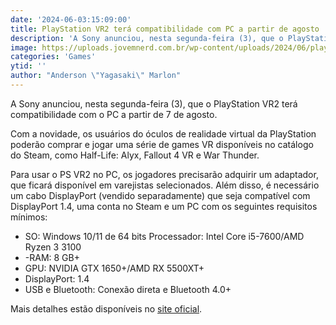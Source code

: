 ```yaml
---
date: '2024-06-03:15:09:00'
title: PlayStation VR2 terá compatibilidade com PC a partir de agosto
description: 'A Sony anunciou, nesta segunda-feira (3), que o PlayStation VR2 terá compatibilidade com o PC a partir de 7 de agosto.'
image: https://uploads.jovemnerd.com.br/wp-content/uploads/2024/06/playstation_vr2_pc__iakxv0.jpg
categories: 'Games'
ytid: ''
author: "Anderson \"Yagasaki\" Marlon"
---
```


A Sony anunciou, nesta segunda-feira (3), que o PlayStation VR2 terá compatibilidade com o PC a partir de 7 de agosto.

Com a novidade, os usuários do óculos de realidade virtual da PlayStation poderão comprar e jogar uma série de games VR disponíveis no catálogo do Steam, como Half-Life: Alyx, Fallout 4 VR e War Thunder.

Para usar o PS VR2 no PC, os jogadores precisarão adquirir um adaptador, que ficará disponível em varejistas selecionados. Além disso, é necessário um cabo DisplayPort (vendido separadamente) que seja compatível com DisplayPort 1.4, uma conta no Steam e um PC com os seguintes requisitos mínimos:

- SO: Windows 10/11 de 64 bits
 Processador: Intel Core i5-7600/AMD Ryzen 3 3100
- -RAM: 8 GB+
- GPU: NVIDIA GTX 1650+/AMD RX 5500XT+
- DisplayPort: 1.4
- USB e Bluetooth: Conexão direta e Bluetooth 4.0+

Mais detalhes estão disponíveis no [site oficial](https://blog.br.playstation.com/2024/06/03/os-jogadores-de-playstation-vr2-poderao-acessar-jogos-no-pc-com-o-uso-de-um-adaptador-a-partir-de-7-de-agosto/).
